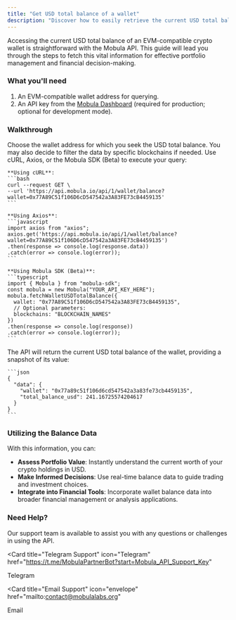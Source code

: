 ```yaml
---
title: "Get USD total balance of a wallet"
description: "Discover how to easily retrieve the current USD total balance of any EVM-compatible crypto wallet using the Mobula API. This guide provides step-by-step instructions to access real-time wallet balance information, crucial for portfolio valuation and financial analysis."
---
```


Accessing the current USD total balance of an EVM-compatible crypto wallet is straightforward with the Mobula API. This guide will lead you through the steps to fetch this vital information for effective portfolio management and financial decision-making.

### What you'll need

1. An EVM-compatible wallet address for querying.
2. An API key from the [Mobula Dashboard](https://admin.mobula.fi) (required for production; optional for development mode).

### Walkthrough

<Steps>
  <Step title="Set Up Your Query">
    Choose the wallet address for which you seek the USD total balance. You may also decide to filter the data by specific blockchains if needed.
  </Step>

  <Step title="Make the API Request">
    Use cURL, Axios, or the Mobula SDK (Beta) to execute your query:

    **Using cURL**:
    ```bash
    curl --request GET \
    --url 'https://api.mobula.io/api/1/wallet/balance?wallet=0x77A89C51f106D6cD547542a3A83FE73cB4459135'
    ```

    **Using Axios**:
    ```javascript
    import axios from "axios";
    axios.get('https://api.mobula.io/api/1/wallet/balance?wallet=0x77A89C51f106D6cD547542a3A83FE73cB4459135')
    .then(response => console.log(response.data))
    .catch(error => console.log(error));
    ```

    **Using Mobula SDK (Beta)**:
    ```typescript
    import { Mobula } from "mobula-sdk";
    const mobula = new Mobula("YOUR_API_KEY_HERE");
    mobula.fetchWalletUSDTotalBalance({
      wallet: "0x77A89C51f106D6cD547542a3A83FE73cB4459135",
      // Optional parameters:
      blockchains: "BLOCKCHAIN_NAMES"
    })
    .then(response => console.log(response))
    .catch(error => console.log(error));
    ```

  </Step>

  <Step title="Analyze the Balance Data">
    The API will return the current USD total balance of the wallet, providing a snapshot of its value:

    ```json
    {
      "data": {
        "wallet": "0x77a89c51f106d6cd547542a3a83fe73cb4459135",
        "total_balance_usd": 241.16725574204617
      }
    }
    ```

  </Step>
</Steps>

### Utilizing the Balance Data

With this information, you can:

- **Assess Portfolio Value**: Instantly understand the current worth of your crypto holdings in USD.
- **Make Informed Decisions**: Use real-time balance data to guide trading and investment choices.
- **Integrate into Financial Tools**: Incorporate wallet balance data into broader financial management or analysis applications.

### Need Help?

Our support team is available to assist you with any questions or challenges in using the API.

<CardGroup>

<Card
  title="Telegram Support"
  icon="Telegram"
  href="https://t.me/MobulaPartnerBot?start=Mobula_API_Support_Key"
>
  Telegram
</Card>

<Card
  title="Email Support"
  icon="envelope"
  href="mailto:contact@mobulalabs.org"
>
  Email
</Card>

</CardGroup>
